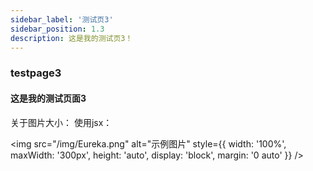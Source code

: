 ```yaml
---
sidebar_label: '测试页3'
sidebar_position: 1.3
description: 这是我的测试页3！
---
```


### testpage3

#### 这是我的测试页面3
关于图片大小：
使用jsx：

<img
  src="/img/Eureka.png"
  alt="示例图片"
  style={{
    width: '100%',
    maxWidth: '300px',
    height: 'auto',
    display: 'block',
    margin: '0 auto'
  }}
/>


<CardImg src="/img/Eureka.png" alt="我的图片" isCenter={true} />